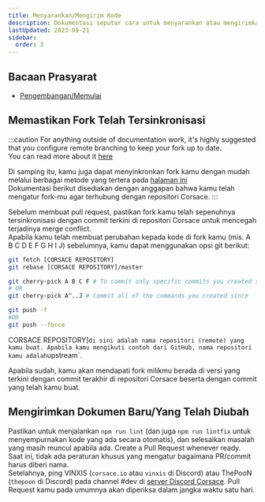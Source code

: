```yaml
---
title: Menyarankan/Mengirim Kode
description: Dokumentasi seputar cara untuk menyarankan atau mengirimkan kode ke repositori Corsace.
lastUpdated: 2023-09-21
sidebar:
  order: 3
---
```


## Bacaan Prasyarat

*   [Pengembangan/Memulai](../../..)

## Memastikan Fork Telah Tersinkronisasi

:::caution
For anything outside of documentation work, it's highly suggested that you configure remote branching to keep your fork up to date.\
You can read more about it [here](https://docs.github.com/en/pull-requests/collaborating-with-pull-requests/working-with-forks/configuring-a-remote-repository-for-a-fork)

Di samping itu, kamu juga dapat menyinkronkan fork kamu dengan mudah melalui berbagai metode yang tertera pada [halaman ini](https://docs.github.com/en/pull-requests/collaborating-with-pull-requests/working-with-forks/syncing-a-fork)\
Dokumentasi berikut disediakan dengan anggapan bahwa kamu telah mengatur fork-mu agar terhubung dengan repositori Corsace.
:::

Sebelum membuat pull request, pastikan fork kamu telah sepenuhnya tersinkronisasi dengan commit terkini di repositori Corsace untuk mencegah terjadinya merge conflict.\
Apabila kamu telah membuat perubahan kepada kode di fork kamu (mis. A B C D E F G H I J) sebelumnya, kamu dapat menggunakan opsi git berikut:

```bash
git fetch [CORSACE REPOSITORY]
git rebase [CORSACE REPOSITORY]/master

git cherry-pick A B C F # To commit only specific commits you created since
# OR
git cherry-pick A^..J # Commit all of the commands you created since

git push -f 
#OR 
git push --force
```

CORSACE REPOSITORY]`di sini adalah nama repositori (remote) yang kamu buat. Apabila kamu mengikuti contoh dari GitHub, nama repositori kamu adalah`upstream\`.

Apabila sudah, kamu akan mendapati fork milikmu berada di versi yang terkini dengan commit terakhir di repositori Corsace beserta dengan commit yang telah kamu buat.

## Mengirimkan Dokumen Baru/Yang Telah Diubah

Pastikan untuk menjalankan `npm run lint` (dan juga `npm run lintfix` untuk menyempurnakan kode yang ada secara otomatis), dan selesaikan masalah yang masih muncul apabila ada.
Create a Pull Request whenever ready. Saat ini, tidak ada peraturan khusus yang mengatur bagaimana PR/commit harus diberi nama.\
Setelahnya, ping VINXIS (`corsace.io` atau `vinxis` di Discord) atau ThePooN (`thepoon` di Discord) pada channel #dev di [server Discord Corsace](https://discord.gg/Z6vEMsr). Pull Request kamu pada umumnya akan diperiksa dalam jangka waktu satu hari.
